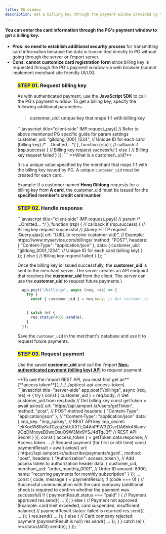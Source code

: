 ```yaml
---
title: PG window
description: Get a billing key through the payment window provided by the PG.
---
```




#### You can enter the card information through the PG's payment window to get a billing key.

- **Pros**: **no need to establish additional security process** for transmitting card information because the data is transmitted directly to PG without going through the server or i'mport server.
- **Cons**: **cannot customize card registration form** since billing key is requested through the PG's payment window via web browser (cannot implement merchant site friendly UI/UX).

<Figure
  src="/gitbook-assets/en/image (122).png"
  caption="Sample PG's window for card info entry"
/>

### <mark style="color:blue;">**STEP 01.**</mark> Request billing key

As with authenticated payment, use the **JavaScript SDK** to call the PG's payment window. To get a billing key, specify the following additional parameters.

> #### customer_uid: unique key that maps 1:1 with billing key

<Tabs>
<Tab title="JavaScript">
```javascript title="client-side"
  IMP.request_pay({ // Refer to above mentioned PG specific guide for param settings
    customer_uid: "gildong_0001_1234", // Unique ID for each card (billing key)
    /* ...Omitted... */
  }, function (rsp) { // callback
    if (rsp.success) {
      // Billing key request successful
    } else {
      // Billing key request failed
    }
  });
```

<Hint style="info">
**What is a customer\_uid?**

It is a unique value specified by the merchant that maps 1:1 with the billing key issued by PG. A unique `customer_uid` must be created for each card.

Example: If a customer named **Hong Gildong** requests for a billing key from **A card**, the customer_uid must be issued for the **specified member's credit card number**

</Hint>

</Tab>
</Tabs>

### <mark style="color:blue;">**STEP 02.**</mark> Handle response

<Tabs>
<Tab title="JavaScript">
```javascript title="client-side"
  IMP.request_pay({ // param
    /* ...Omitted... */
  }, function (rsp) { // callback
    if (rsp.success) {
      // Billing key request successful
      // jQuery HTTP request
      jQuery.ajax({
        url: "{URL to receive customer-uid}", // Example: https://www.myservice.com/billings/
        method: "POST",
        headers: { "Content-Type": "application/json" },
        data: {
          customer_uid: "gildong_0001_1234", // Unique ID for each card (billing key)
        }
      });
    } else {
      // Billing key request failed
    }
  });
```

Once the billing key is issued successfully, the **customer_uid** is sent to the merchant server. The server creates an API endpoint that receives the **customer_uid** from the client. The server can use the **customer_uid** to request future payments.\

```javascript title="server-side"
  app.post("/billings", async (req, res) => {
    try {
      const { customer_uid } = req.body; // Get customer_uid from req.body

        ...
    } catch (e) {
      res.status(400).send(e);
    }
  });
```

Save the `customer_uid` in the merchant's database and use it to request future payments.

</Tab>
</Tabs>

### <mark style="color:blue;">**STEP 03.**</mark> Request payment

Use the saved **customer_uid** and call the i'mport [**Non-authenticated payment (billing key) API**](../../../api/api/api) to request payment.

<Hint style="success">
**To use the i'mport REST API, you must first get an** [**access token**](../../../api/rest-api-access-token).

</Hint>

<Tabs>
<Tab title="Node.js">
```javascript title="server-side"
app.post("/billings", async (req, res) => {
    try {
      const { customer_uid } = req.body; // Get customer_uid from req.body
      // Get billing key
      const getToken = await axios({
        url: "https://api.iamport.kr/users/getToken",
        method: "post", // POST method
        headers: { "Content-Type": "application/json" }, // "Content-Type": "application/json"
        data: {
          imp_key: "imp_apikey", // REST API key
          imp_secret: "ekKoeW8RyKuT0zgaZsUtXXTLQ4AhPFW3ZGseDA6bkA5lamv9OqDMnxyeB9wqOsuO9W3Mx9YSJ4dTqJ3f" // REST API Secret
        }
      });
      const { access_token } = getToken.data.response; // Access token
      ...
      // Request payment (for first or nth time)
      const paymentResult = await axios({
        url: \`https://api.iamport.kr/subscribe/payments/again\`,
        method: "post",
        headers: { "Authorization": access_token }, // Add access token to authorization header
        data: {
          customer_uid,
          merchant_uid: "order_monthly_0001", // Order ID
          amount: 8900,
          name: "recurring payments for monthly subscription"
        }
      });
      ...
      const { code, message } = paymentResult;
      if (code === 0) { // Successful communication with the card company (additional check is required to confirm whether the payment was successful)
        if ( paymentResult.status === "paid" ) { // Payment approved
          res.send({ ... });
        } else { // Payment not approved (Example: card limit exceeded, card suspended, insufficient balance)
          // paymentResult.status: failed is returned
          res.send({ ... });
        }
        res.send({ ... });
      } else { // Card company rejected payment (paymentResult is null)
        res.send({ ... });
      }
    } catch (e) {
      res.status(400).send(e);
    }
  });
```

</Tab>
</Tabs>
